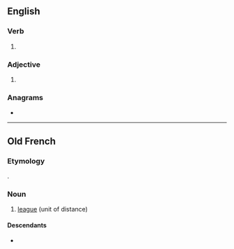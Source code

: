 ==English==

===Verb===
{{en-verb|liu}}

# {{obsolete typography of|en|live}}

===Adjective===
{{en-adj|-}}

# {{obsolete typography of|en|live}}

===Anagrams===
* {{anagrams|en|a=eilu|Lieu|euil|lieu}}

----

==Old French==

===Etymology===
{{etyl|la|fro}} {{m|la|leuca}}.

===Noun===
{{fro-noun|f}}

# [[league]] (unit of distance)

====Descendants====
* {{desc|fr|lieue}}